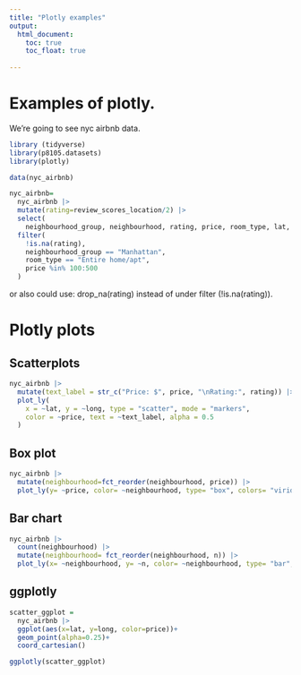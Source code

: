 ```yaml
---
title: "Plotly examples"
output: 
  html_document:
    toc: true
    toc_float: true
    
---
```


# Examples of plotly.

We're going to see nyc airbnb data.

```r
library (tidyverse)
library(p8105.datasets)
library(plotly)
```


```r
data(nyc_airbnb)

nyc_airbnb=
  nyc_airbnb |> 
  mutate(rating=review_scores_location/2) |> 
  select(
    neighbourhood_group, neighbourhood, rating, price, room_type, lat, long) |> 
  filter(
    !is.na(rating),
    neighbourhood_group == "Manhattan",
    room_type == "Entire home/apt",
    price %in% 100:500
  )

```

or also could use:
drop_na(rating) instead of under filter (!is.na(rating)).

# Plotly plots

## Scatterplots

```r
nyc_airbnb |> 
  mutate(text_label = str_c("Price: $", price, "\nRating:", rating)) |> 
  plot_ly(
    x = ~lat, y = ~long, type = "scatter", mode = "markers", 
    color = ~price, text = ~text_label, alpha = 0.5
  )
```

## Box plot

```r
nyc_airbnb |> 
  mutate(neighbourhood=fct_reorder(neighbourhood, price)) |> 
  plot_ly(y= ~price, color= ~neighbourhood, type= "box", colors= "viridis")
```

## Bar chart

```r
nyc_airbnb |> 
  count(neighbourhood) |> 
  mutate(neighbourhood= fct_reorder(neighbourhood, n)) |> 
  plot_ly(x= ~neighbourhood, y= ~n, color= ~neighbourhood, type= "bar", colors = "viridis")
```

## ggplotly

```r
scatter_ggplot =
  nyc_airbnb |> 
  ggplot(aes(x=lat, y=long, color=price))+
  geom_point(alpha=0.25)+
  coord_cartesian()

ggplotly(scatter_ggplot)
```



















